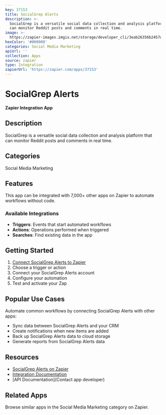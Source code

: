 ```yaml
---
key: 37153
title: SocialGrep Alerts
description: >-
  SocialGrep is a versatile social data collection and analysis platform that
  can monitor Reddit posts and comments in real time.
image: >-
  https://zapier-images.imgix.net/storage/developer_cli/3eab26356b2457d478d750209700d791.png?auto=format%2Ccompress&ixlib=python-3.0.0&q=50
hexColor: '#000000'
categories: Social Media Marketing
apiUrl: ''
collection: Apps
source: zapier
type: Integration
zapierUrl: 'https://zapier.com/apps/37153'
---
```

# SocialGrep Alerts

**Zapier Integration App**

## Description

SocialGrep is a versatile social data collection and analysis platform that can monitor Reddit posts and comments in real time.

## Categories

Social Media Marketing

## Features

This app can be integrated with 7,000+ other apps on Zapier to automate workflows without code.

### Available Integrations

- **Triggers**: Events that start automated workflows
- **Actions**: Operations performed when triggered
- **Searches**: Find existing data in the app

## Getting Started

1. [Connect SocialGrep Alerts to Zapier](https://zapier.com/apps/37153)
2. Choose a trigger or action
3. Connect your SocialGrep Alerts account
4. Configure your automation
5. Test and activate your Zap

## Popular Use Cases

Automate common workflows by connecting SocialGrep Alerts with other apps:

- Sync data between SocialGrep Alerts and your CRM
- Create notifications when new items are added
- Back up SocialGrep Alerts data to cloud storage
- Generate reports from SocialGrep Alerts data

## Resources

- [SocialGrep Alerts on Zapier](https://zapier.com/apps/37153)
- [Integration Documentation](https://zapier.com/apps/37153/integrations)
- [API Documentation](Contact app developer)

## Related Apps

Browse similar apps in the Social Media Marketing category on Zapier.
